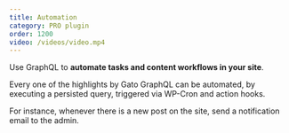 ```yaml
---
title: Automation
category: PRO plugin
order: 1200
video: /videos/video.mp4
---
```


Use GraphQL to **automate tasks and content workflows in your site**.

Every one of the highlights by Gato GraphQL can be automated, by executing a persisted query, triggered via WP-Cron and action hooks.

For instance, whenever there is a new post on the site, send a notification email to the admin.
